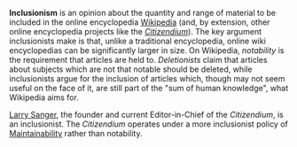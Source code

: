 {{subpages}}

'''Inclusionism''' is an opinion about the quantity and range of material to be included in the online encyclopedia [[Wikipedia]] (and, by extension, other online encyclopedia projects like the ''[[Citizendium]]''). The key argument inclusionists make is that, unlike a traditional encyclopedia, online wiki encyclopedias can be significantly larger in size. On Wikipedia, ''notability'' is the requirement that articles are held to. ''Deletionists'' claim that articles about subjects which are not that notable should be deleted, while inclusionists argue for the inclusion of articles which, though may not seem useful on the face of it, are still part of the "sum of human knowledge", what Wikipedia aims for.

[[Larry Sanger]], the founder and current Editor-in-Chief of the ''Citizendium'', is an inclusionist. The ''Citizendium'' operates under a more inclusionist policy of [[CZ:Maintainability|Maintainability]] rather than notability.